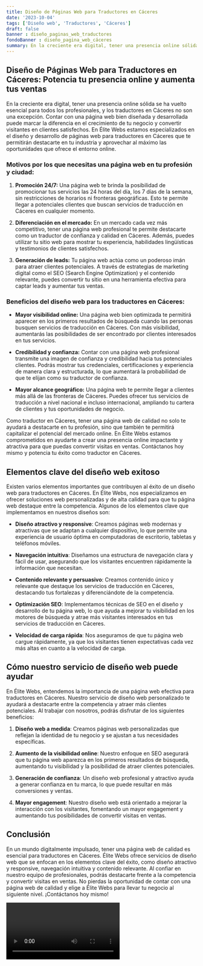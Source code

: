 ```yaml
---
title: Diseño de Páginas Web para Traductores en Cáceres
date: '2023-10-04'
tags: ['Diseño web', 'Traductores', 'Cáceres']
draft: false
banner : diseño_paginas_web_traductores
fondoBanner : diseño_pagina_web_cáceres
summary: En la creciente era digital, tener una presencia online sólida se ha vuelto esencial para todos los profesionales, y los traductores en Cáceres no son una excepción. Contar con una página web bien diseñada y desarrollada puede marcar la diferencia en el crecimiento de tu negocio y convertir visitantes en clientes satisfechos. En Élite Webs estamos especializados en el diseño y desarrollo de páginas web para traductores en Cáceres que te permitirán destacarte en tu industria y aprovechar al máximo las oportunidades que ofrece el entorno online.
---
```


## Diseño de Páginas Web para Traductores en Cáceres: Potencia tu presencia online y aumenta tus ventas

En la creciente era digital, tener una presencia online sólida se ha vuelto esencial para todos los profesionales, y los traductores en Cáceres no son una excepción. Contar con una página web bien diseñada y desarrollada puede marcar la diferencia en el crecimiento de tu negocio y convertir visitantes en clientes satisfechos. En Élite Webs estamos especializados en el diseño y desarrollo de páginas web para traductores en Cáceres que te permitirán destacarte en tu industria y aprovechar al máximo las oportunidades que ofrece el entorno online.

### Motivos por los que necesitas una página web en tu profesión y ciudad:

1. **Promoción 24/7:** Una página web te brinda la posibilidad de promocionar tus servicios las 24 horas del día, los 7 días de la semana, sin restricciones de horarios ni fronteras geográficas. Esto te permite llegar a potenciales clientes que buscan servicios de traducción en Cáceres en cualquier momento.

2. **Diferenciación en el mercado:** En un mercado cada vez más competitivo, tener una página web profesional te permite destacarte como un traductor de confianza y calidad en Cáceres. Además, puedes utilizar tu sitio web para mostrar tu experiencia, habilidades lingüísticas y testimonios de clientes satisfechos.

3. **Generación de leads:** Tu página web actúa como un poderoso imán para atraer clientes potenciales. A través de estrategias de marketing digital como el SEO (Search Engine Optimization) y el contenido relevante, puedes convertir tu sitio en una herramienta efectiva para captar leads y aumentar tus ventas.

### Beneficios del diseño web para los traductores en Cáceres:

- **Mayor visibilidad online:** Una página web bien optimizada te permitirá aparecer en los primeros resultados de búsqueda cuando las personas busquen servicios de traducción en Cáceres. Con más visibilidad, aumentarás las posibilidades de ser encontrado por clientes interesados en tus servicios.

- **Credibilidad y confianza:** Contar con una página web profesional transmite una imagen de confianza y credibilidad hacia tus potenciales clientes. Podrás mostrar tus credenciales, certificaciones y experiencia de manera clara y estructurada, lo que aumentará la probabilidad de que te elijan como su traductor de confianza.

- **Mayor alcance geográfico:** Una página web te permite llegar a clientes más allá de las fronteras de Cáceres. Puedes ofrecer tus servicios de traducción a nivel nacional e incluso internacional, ampliando tu cartera de clientes y tus oportunidades de negocio.

Como traductor en Cáceres, tener una página web de calidad no solo te ayudará a destacarte en tu profesión, sino que también te permitirá capitalizar el potencial del mercado online. En Élite Webs estamos comprometidos en ayudarte a crear una presencia online impactante y atractiva para que puedas convertir visitas en ventas. Contáctanos hoy mismo y potencia tu éxito como traductor en Cáceres.

<GifSeo />

<Cta />

## Elementos clave del diseño web exitoso

Existen varios elementos importantes que contribuyen al éxito de un diseño web para traductores en Cáceres. En Élite Webs, nos especializamos en ofrecer soluciones web personalizadas y de alta calidad para que tu página web destaque entre la competencia. Algunos de los elementos clave que implementamos en nuestros diseños son:

- **Diseño atractivo y responsive**: Creamos páginas web modernas y atractivas que se adaptan a cualquier dispositivo, lo que permite una experiencia de usuario óptima en computadoras de escritorio, tabletas y teléfonos móviles.

- **Navegación intuitiva**: Diseñamos una estructura de navegación clara y fácil de usar, asegurando que los visitantes encuentren rápidamente la información que necesitan.

- **Contenido relevante y persuasivo**: Creamos contenido único y relevante que destaque los servicios de traducción en Cáceres, destacando tus fortalezas y diferenciándote de la competencia.

- **Optimización SEO**: Implementamos técnicas de SEO en el diseño y desarrollo de tu página web, lo que ayuda a mejorar tu visibilidad en los motores de búsqueda y atrae más visitantes interesados en tus servicios de traducción en Cáceres.

- **Velocidad de carga rápida**: Nos aseguramos de que tu página web cargue rápidamente, ya que los visitantes tienen expectativas cada vez más altas en cuanto a la velocidad de carga.

## Cómo nuestro servicio de diseño web puede ayudar

En Élite Webs, entendemos la importancia de una página web efectiva para traductores en Cáceres. Nuestro servicio de diseño web personalizado te ayudará a destacarte entre la competencia y atraer más clientes potenciales. Al trabajar con nosotros, podrás disfrutar de los siguientes beneficios:

1. **Diseño web a medida**: Creamos páginas web personalizadas que reflejan la identidad de tu negocio y se ajustan a tus necesidades específicas.

2. **Aumento de la visibilidad online**: Nuestro enfoque en SEO asegurará que tu página web aparezca en los primeros resultados de búsqueda, aumentando tu visibilidad y la posibilidad de atraer clientes potenciales.

3. **Generación de confianza**: Un diseño web profesional y atractivo ayuda a generar confianza en tu marca, lo que puede resultar en más conversiones y ventas.

4. **Mayor engagement**: Nuestro diseño web está orientado a mejorar la interacción con los visitantes, fomentando un mayor engagement y aumentando tus posibilidades de convertir visitas en ventas.

## Conclusión

En un mundo digitalmente impulsado, tener una página web de calidad es esencial para traductores en Cáceres. Élite Webs ofrece servicios de diseño web que se enfocan en los elementos clave del éxito, como diseño atractivo y responsive, navegación intuitiva y contenido relevante. Al confiar en nuestro equipo de profesionales, podrás destacarte frente a la competencia y convertir visitas en ventas. No pierdas la oportunidad de contar con una página web de calidad y elige a Élite Webs para llevar tu negocio al siguiente nivel. ¡Contáctanos hoy mismo!

<Video />

<CtaBot job='Traductores' city='Cáceres'/>

<Gmaps query='Cáceres+españa+maps' />